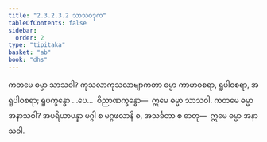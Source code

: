 ```yaml
---
title: "2.3.2.3.2 သာသဝဒုက"
tableOfContents: false
sidebar:
  order: 2
type: "tipitaka"
basket: "ab"
book: "dhs"
---
```



<DynamicBreadcrumb />

<Division number="1108" book="dhs">

<Paragraph number="1799" book="dhs">
ကတမေ ဓမ္မာ သာသဝါ? ကုသလာကုသလာဗျာကတာ ဓမ္မာ ကာမာဝစရာ, ရူပါဝစရာ, အရူပါဝစရာ; ရူပက္ခန္ဓော …ပေ…  ဝိညာဏက္ခန္ဓော—  ဣမေ ဓမ္မာ သာသဝါ.
</Paragraph>

</Division>
<Division number="1109" book="dhs">

<Paragraph number="1800" book="dhs">
ကတမေ ဓမ္မာ အနာသဝါ? အပရိယာပန္နာ မဂ္ဂါ စ မဂ္ဂဖလာနိ စ, အသင်္ခတာ စ ဓာတု—  ဣမေ ဓမ္မာ အနာသဝါ.
</Paragraph>
</Division>